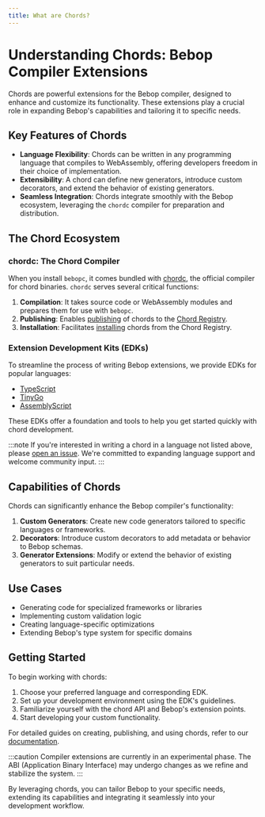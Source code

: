 ```yaml
---
title: What are Chords?
---
```


# Understanding Chords: Bebop Compiler Extensions

Chords are powerful extensions for the Bebop compiler, designed to enhance and customize its functionality. These extensions play a crucial role in expanding Bebop's capabilities and tailoring it to specific needs.

## Key Features of Chords

- **Language Flexibility**: Chords can be written in any programming language that compiles to WebAssembly, offering developers freedom in their choice of implementation.
- **Extensibility**: A chord can define new generators, introduce custom decorators, and extend the behavior of existing generators.
- **Seamless Integration**: Chords integrate smoothly with the Bebop ecosystem, leveraging the `chordc` compiler for preparation and distribution.

## The Chord Ecosystem

### chordc: The Chord Compiler

When you install `bebopc`, it comes bundled with [chordc](../chordc), the official compiler for chord binaries. `chordc` serves several critical functions:

1. **Compilation**: It takes source code or WebAssembly modules and prepares them for use with `bebopc`.
2. **Publishing**: Enables [publishing](../publishing) of chords to the [Chord Registry]().
3. **Installation**: Facilitates [installing](../installing) chords from the Chord Registry.

### Extension Development Kits (EDKs)

To streamline the process of writing Bebop extensions, we provide EDKs for popular languages:

- [TypeScript](https://github.com/betwixt-labs/bebop/tree/vnext/extensions/edks/typescript)
- [TinyGo](https://github.com/betwixt-labs/bebop/tree/vnext/extensions/edks/tinygo/)
- [AssemblyScript](https://github.com/betwixt-labs/bebop/tree/vnext/extensions/edks/assemblyscript)

These EDKs offer a foundation and tools to help you get started quickly with chord development.

:::note
If you're interested in writing a chord in a language not listed above, please [open an issue](). We're committed to expanding language support and welcome community input.
:::

## Capabilities of Chords

Chords can significantly enhance the Bebop compiler's functionality:

1. **Custom Generators**: Create new code generators tailored to specific languages or frameworks.
2. **Decorators**: Introduce custom decorators to add metadata or behavior to Bebop schemas.
3. **Generator Extensions**: Modify or extend the behavior of existing generators to suit particular needs.

## Use Cases

- Generating code for specialized frameworks or libraries
- Implementing custom validation logic
- Creating language-specific optimizations
- Extending Bebop's type system for specific domains

## Getting Started

To begin working with chords:

1. Choose your preferred language and corresponding EDK.
2. Set up your development environment using the EDK's guidelines.
3. Familiarize yourself with the chord API and Bebop's extension points.
4. Start developing your custom functionality.

For detailed guides on creating, publishing, and using chords, refer to our [documentation](guides/authoring-extensions).

:::caution
Compiler extensions are currently in an experimental phase. The ABI (Application Binary Interface) may undergo changes as we refine and stabilize the system.
:::

By leveraging chords, you can tailor Bebop to your specific needs, extending its capabilities and integrating it seamlessly into your development workflow.